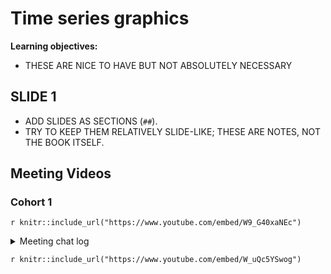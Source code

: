 # Time series graphics

**Learning objectives:**

- THESE ARE NICE TO HAVE BUT NOT ABSOLUTELY NECESSARY

## SLIDE 1

- ADD SLIDES AS SECTIONS (`##`).
- TRY TO KEEP THEM RELATIVELY SLIDE-LIKE; THESE ARE NOTES, NOT THE BOOK ITSELF.

## Meeting Videos

### Cohort 1

`r knitr::include_url("https://www.youtube.com/embed/W9_G40xaNEc")`

<details>
<summary> Meeting chat log </summary>

```
00:25:26	Ricardo Serrano:	https://robjhyndman.com/hyndsight/cyclicts/
```
</details>

`r knitr::include_url("https://www.youtube.com/embed/W_uQc5YSwog")`
